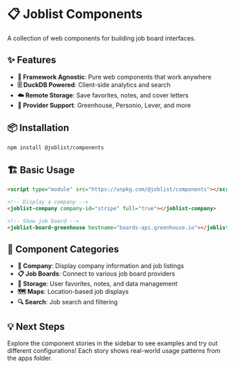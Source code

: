 
<Meta title="📚 Introduction/Getting Started" />

# 📋 Joblist Components

A collection of web components for building job board interfaces.

## ✨ Features

- **🎯 Framework Agnostic**: Pure web components that work anywhere
- **🗄️ DuckDB Powered**: Client-side analytics and search
- **☁️ Remote Storage**: Save favorites, notes, and cover letters
- **🔌 Provider Support**: Greenhouse, Personio, Lever, and more

## 📦 Installation

```bash
npm install @joblist/components
```

## 🏗️ Basic Usage

```html
<script type="module" src="https://unpkg.com/@joblist/components"></script>

<!-- Display a company -->
<joblist-company company-id="stripe" full="true"></joblist-company>

<!-- Show job board -->
<joblist-board-greenhouse hostname="boards-api.greenhouse.io"></joblist-board-greenhouse>
```

## 🎨 Component Categories

- **🏢 Company**: Display company information and job listings
- **📋 Job Boards**: Connect to various job board providers
- **💾 Storage**: User favorites, notes, and data management
- **🗺️ Maps**: Location-based job displays
- **🔍 Search**: Job search and filtering

## 💡 Next Steps

Explore the component stories in the sidebar to see examples and try out different configurations! Each story shows real-world usage patterns from the apps folder.